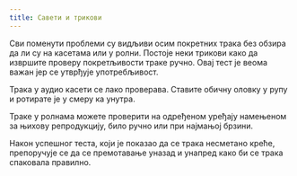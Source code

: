 ```yaml
---
title: Савети и трикови
---
```

Сви поменути проблеми су видљиви осим покретних трака без обзира да ли су на касетама или у ролни. Постоје неки трикови како да извршите проверу покретљивости траке ручно. Овај тест је веома важан јер се утврђује употребљивост.

Трака у аудио касети се лако проверава. Ставите обичну оловку у рупу и ротирате је у смеру ка унутра.

Траке у ролнама можете проверити на одређеном уређају намењеном за њихову репродукцију, било ручно или при најмањој брзини.

Након успешног теста, који је показао да се трака несметано креће, препоручује се да се премотавање уназад и унапред како би се трака спаковала правилно.
